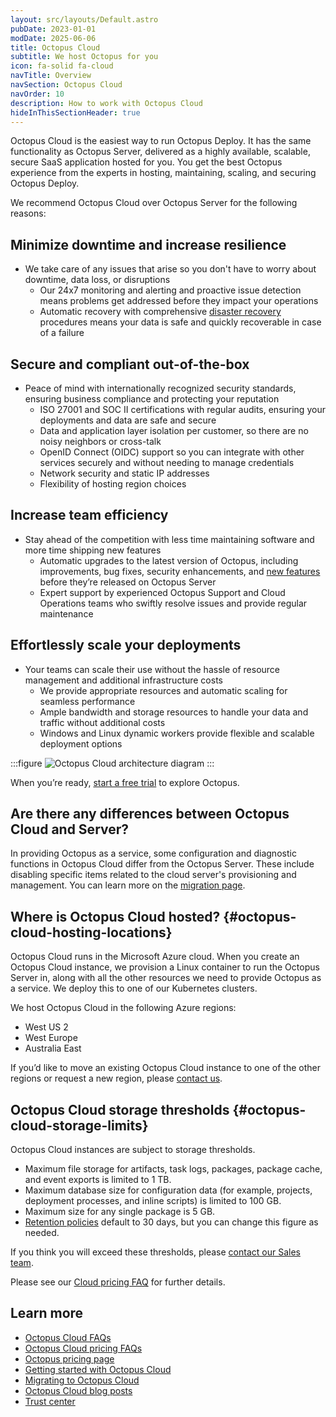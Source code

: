 ```yaml
---
layout: src/layouts/Default.astro
pubDate: 2023-01-01
modDate: 2025-06-06
title: Octopus Cloud
subtitle: We host Octopus for you
icon: fa-solid fa-cloud
navTitle: Overview
navSection: Octopus Cloud
navOrder: 10
description: How to work with Octopus Cloud
hideInThisSectionHeader: true
---
```


Octopus Cloud is the easiest way to run Octopus Deploy. It has the same functionality as Octopus Server, delivered as a highly available, scalable, secure SaaS application hosted for you. You get the best Octopus experience from the experts in hosting, maintaining, scaling, and securing Octopus Deploy.

We recommend Octopus Cloud over Octopus Server for the following reasons:

## Minimize downtime and increase resilience

- We take care of any issues that arise so you don't have to worry about downtime, data loss, or disruptions
  - Our 24x7 monitoring and alerting and proactive issue detection means problems get addressed before they impact your operations
  - Automatic recovery with comprehensive [disaster recovery](https://octopus.com/docs/octopus-cloud/disaster-recovery#disaster-recovery-procedure) procedures means your data is safe and quickly recoverable in case of a failure

## Secure and compliant out-of-the-box

- Peace of mind with internationally recognized security standards, ensuring business compliance and protecting your reputation
  - ISO 27001 and SOC II certifications with regular audits, ensuring your deployments and data are safe and secure
  - Data and application layer isolation per customer, so there are no noisy neighbors or cross-talk
  - OpenID Connect (OIDC) support so you can integrate with other services securely and without needing to manage credentials
  - Network security and static IP addresses
  - Flexibility of hosting region choices

## Increase team efficiency

- Stay ahead of the competition with less time maintaining software and more time shipping new features
  - Automatic upgrades to the latest version of Octopus, including improvements, bug fixes, security enhancements, and [new features](https://octopus.com/whatsnew) before they’re released on Octopus Server
  - Expert support by experienced Octopus Support and Cloud Operations teams who swiftly resolve issues and provide regular maintenance

## Effortlessly scale your deployments

- Your teams can scale their use without the hassle of resource management and additional infrastructure costs
  - We provide appropriate resources and automatic scaling for seamless performance
  - Ample bandwidth and storage resources to handle your data and traffic without additional costs
  - Windows and Linux dynamic workers provide flexible and scalable deployment options

:::figure
![Octopus Cloud architecture diagram](/docs/octopus-cloud/images/octopus-cloud-architecture-diagram.png)
:::

When you’re ready, [start a free trial](https://octopus.com/start) to explore Octopus.

## Are there any differences between Octopus Cloud and Server?

In providing Octopus as a service, some configuration and diagnostic functions in Octopus Cloud differ from the Octopus Server. These include disabling specific items related to the cloud server's provisioning and management. You can learn more on the [migration page](/docs/octopus-cloud/migrations#differences-between-octopus-cloud-and-octopus-server).

## Where is Octopus Cloud hosted? \{#octopus-cloud-hosting-locations}

Octopus Cloud runs in the Microsoft Azure cloud. When you create an Octopus Cloud instance, we provision a Linux container to run the Octopus Server in, along with all the other resources we need to provide Octopus as a service. We deploy this to one of our Kubernetes clusters.

We host Octopus Cloud in the following Azure regions:

- West US 2
- West Europe
- Australia East

If you’d like to move an existing Octopus Cloud instance to one of the other regions or request a new region, please [contact us](https://octopus.com/company/contact).

## Octopus Cloud storage thresholds \{#octopus-cloud-storage-limits}

Octopus Cloud instances are subject to storage thresholds.

- Maximum file storage for artifacts, task logs, packages, package cache, and event exports is limited to 1 TB.
- Maximum database size for configuration data (for example, projects, deployment processes, and inline scripts) is limited to 100 GB.
- Maximum size for any single package is 5 GB.
- [Retention policies](/docs/administration/retention-policies) default to 30 days, but you can change this figure as needed.

If you think you will exceed these thresholds, please [contact our Sales team](https://octopus.com/company/contact).

Please see our [Cloud pricing FAQ](https://octopus.com/pricing/faq#are-there-any-storage-limits) for further details.

## Learn more

- [Octopus Cloud FAQs](/docs/octopus-cloud/frequently-asked-questions)
- [Octopus Cloud pricing FAQs](https://octopus.com/pricing/faq#are-there-any-differences-between-cloud-and-server)
- [Octopus pricing page](https://octopus.com/pricing/overview)
- [Getting started with Octopus Cloud](/docs/octopus-cloud/getting-started-with-cloud)
- [Migrating to Octopus Cloud](/docs/octopus-cloud/migrations)
- [Octopus Cloud blog posts](https://octopus.com/blog/tag/octopus%20Cloud)
- [Trust center](https://octopus.com/company/trust)
